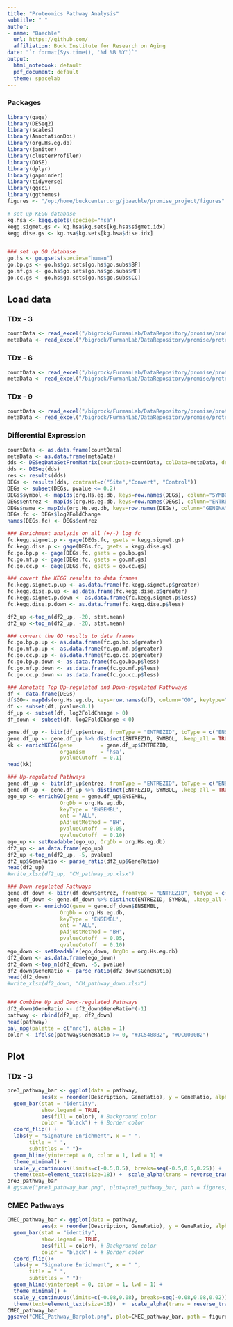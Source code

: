 ```yaml
---
title: "Proteomics Pathway Analysis"
subtitle: " "
author:
- name: "Baechle"
  url: https://github.com/
  affiliation: Buck Institute for Research on Aging
date: "`r format(Sys.time(), '%d %B %Y')`"
output:
  html_notebook: default
  pdf_document: default
  theme: spacelab
---
```


### Packages
```r
library(gage)
library(DESeq2)
library(scales)
library(AnnotationDbi)
library(org.Hs.eg.db)
library(janitor)
library(clusterProfiler)
library(DOSE)
library(dplyr)
library(gapminder)
library(tidyverse)
library(ggsci)
library(ggthemes)
figures <- "/opt/home/buckcenter.org/jbaechle/promise_project/figures"

# set up KEGG database
kg.hsa <- kegg.gsets(species="hsa")
kegg.sigmet.gs <- kg.hsa$kg.sets[kg.hsa$sigmet.idx]
kegg.dise.gs <- kg.hsa$kg.sets[kg.hsa$dise.idx]


### set up GO database
go.hs <- go.gsets(species="human")
go.bp.gs <- go.hs$go.sets[go.hs$go.subs$BP]
go.mf.gs <- go.hs$go.sets[go.hs$go.subs$MF]
go.cc.gs <- go.hs$go.sets[go.hs$go.subs$CC]
```

## Load data
### TDx - 3
```r
countData <- read_excel("/bigrock/FurmanLab/DataRepository/promise/proteomics/pre3_NPX_integer_fm.xlsx")
metaData <- read_excel("/bigrock/FurmanLab/DataRepository/promise/proteomics/pre3_NPX_dm.xlsx")
```

### TDx - 6
```r
countData <- read_excel("/bigrock/FurmanLab/DataRepository/promise/proteomics/pre6_NPX_integer_fm.xlsx")
metaData <- read_excel("/bigrock/FurmanLab/DataRepository/promise/proteomics/pre6_NPX_dm.xlsx")
```

### TDx - 9
```r
countData <- read_excel("/bigrock/FurmanLab/DataRepository/promise/proteomics/pre9_NPX_integer_fm.xlsx")
metaData <- read_excel("/bigrock/FurmanLab/DataRepository/promise/proteomics/pre9_NPX_dm.xlsx")
```

### Differential Expression
```r
countData <- as.data.frame(countData)
metaData <- as.data.frame(metaData)
dds <- DESeqDataSetFromMatrix(countData=countData, colData=metaData, design=~Site, tidy = TRUE)
dds <- DESeq(dds)
res <- results(dds)
DEGs <- results(dds, contrast=c("Site","Convert", "Control"))
DEGs <- subset(DEGs, pvalue <= 0.2)
DEGs$symbol <- mapIds(org.Hs.eg.db, keys=row.names(DEGs), column="SYMBOL", keytype="SYMBOL", multiVals="first")
DEGs$entrez <- mapIds(org.Hs.eg.db, keys=row.names(DEGs), column="ENTREZID", keytype="SYMBOL", multiVals="first")
DEGs$name <- mapIds(org.Hs.eg.db, keys=row.names(DEGs), column="GENENAME", keytype="SYMBOL", multiVals="first")
DEGs.fc <- DEGs$log2FoldChange
names(DEGs.fc) <- DEGs$entrez

### Enrichment analysis on all (+/-) log fc
fc.kegg.sigmet.p <- gage(DEGs.fc, gsets = kegg.sigmet.gs)
fc.kegg.dise.p <- gage(DEGs.fc, gsets = kegg.dise.gs)
fc.go.bp.p <- gage(DEGs.fc, gsets = go.bp.gs)
fc.go.mf.p <- gage(DEGs.fc, gsets = go.mf.gs)
fc.go.cc.p <- gage(DEGs.fc, gsets = go.cc.gs)

### covert the KEGG results to data frames
fc.kegg.sigmet.p.up <- as.data.frame(fc.kegg.sigmet.p$greater)
fc.kegg.dise.p.up <- as.data.frame(fc.kegg.dise.p$greater)
fc.kegg.sigmet.p.down <- as.data.frame(fc.kegg.sigmet.p$less)
fc.kegg.dise.p.down <- as.data.frame(fc.kegg.dise.p$less)

df2_up <-top_n(df2_up, -20, stat.mean)
df2_up <-top_n(df2_up, -20, stat.mean)

### convert the GO results to data frames
fc.go.bp.p.up <- as.data.frame(fc.go.bp.p$greater)
fc.go.mf.p.up <- as.data.frame(fc.go.mf.p$greater)
fc.go.cc.p.up <- as.data.frame(fc.go.cc.p$greater)
fc.go.bp.p.down <- as.data.frame(fc.go.bp.p$less)
fc.go.mf.p.down <- as.data.frame(fc.go.mf.p$less)
fc.go.cc.p.down <- as.data.frame(fc.go.cc.p$less)

### Annotate Top Up-regulated and Down-regulated Pathwways
df <- data.frame(DEGs)
df$GO<- mapIds(org.Hs.eg.db, keys=row.names(df), column="GO", keytype="SYMBOL", multiVals="first")
df <- subset(df, pvalue<0.1)
df_up <- subset(df, log2FoldChange > 0)
df_down <- subset(df, log2FoldChange < 0)
```

```r
gene.df_up <- bitr(df_up$entrez, fromType = "ENTREZID", toType = c("ENSEMBL", "SYMBOL"), OrgDb = org.Hs.eg.db)
gene.df_up <- gene.df_up %>% distinct(ENTREZID, SYMBOL, .keep_all = TRUE)
kk <- enrichKEGG(gene         = gene.df_up$ENTREZID,
                 organism     = 'hsa',
                 pvalueCutoff  = 0.1)
head(kk)
```




```r
### Up-regulated Pathways
gene.df_up <- bitr(df_up$entrez, fromType = "ENTREZID", toType = c("ENSEMBL", "SYMBOL"), OrgDb = org.Hs.eg.db)
gene.df_up <- gene.df_up %>% distinct(ENTREZID, SYMBOL, .keep_all = TRUE)
ego_up <- enrichGO(gene = gene.df_up$ENSEMBL,
                 OrgDb = org.Hs.eg.db,
                 keyType = 'ENSEMBL',
                 ont = "ALL",
                 pAdjustMethod = "BH",
                 pvalueCutoff  = 0.05,
                 qvalueCutoff  = 0.10)
ego_up <- setReadable(ego_up, OrgDb = org.Hs.eg.db)
df2_up <- as.data.frame(ego_up)
df2_up <-top_n(df2_up, -5, pvalue)
df2_up$GeneRatio <- parse_ratio(df2_up$GeneRatio)
head(df2_up)
#write_xlsx(df2_up, "CM_pathway_up.xlsx")

### Down-regulated Pathways
gene.df_down <- bitr(df_down$entrez, fromType = "ENTREZID", toType = c("ENSEMBL", "SYMBOL"), OrgDb = org.Hs.eg.db)
gene.df_down <- gene.df_down %>% distinct(ENTREZID, SYMBOL, .keep_all = TRUE)
ego_down <- enrichGO(gene = gene.df_down$ENSEMBL,
                 OrgDb = org.Hs.eg.db,
                 keyType = 'ENSEMBL',
                 ont = "ALL",
                 pAdjustMethod = "BH",
                 pvalueCutoff  = 0.05,
                 qvalueCutoff  = 0.10)
ego_down <- setReadable(ego_down, OrgDb = org.Hs.eg.db)
df2_down <- as.data.frame(ego_down)
df2_down <-top_n(df2_down, -5, pvalue)
df2_down$GeneRatio <- parse_ratio(df2_down$GeneRatio)
head(df2_down)
#write_xlsx(df2_down, "CM_pathway_down.xlsx")


### Combine Up and Down-regulated Pathways
df2_down$GeneRatio <- df2_down$GeneRatio*(-1)
pathway <- rbind(df2_up, df2_down)
head(pathway)
pal_npg(palette = c("nrc"), alpha = 1)
color <- ifelse(pathway$GeneRatio >= 0, "#3C5488B2", "#DC0000B2")
```

## Plot
### TDx - 3
```r
pre3_pathway_bar <- ggplot(data = pathway,
           aes(x = reorder(Description, GeneRatio), y = GeneRatio, alpha = pvalue)) +
  geom_bar(stat = "identity",
           show.legend = TRUE,
           aes(fill = color), # Background color
           color = "black") + # Border color
  coord_flip() +
  labs(y = "Signature Enrichment", x = " ",
       title = " ",
       subtitles = " ")+
  geom_hline(yintercept = 0, color = 1, lwd = 1) +
  theme_minimal() +
  scale_y_continuous(limits=c(-0.5,0.5), breaks=seq(-0.5,0.5,0.25)) +
  theme(text=element_text(size=18)) +  scale_alpha(trans = reverse_trans())  + scale_fill_npg()
pre3_pathway_bar
# ggsave("pre3_pathway_bar.png", plot=pre3_pathway_bar, path = figures, height=9, width=16, units=c("in"), dpi=300)
```

### CMEC Pathways
```r
CMEC_pathway_bar <- ggplot(data = pathway,
           aes(x = reorder(Description, GeneRatio), y = GeneRatio, alpha = pvalue))+
  geom_bar(stat = "identity",
           show.legend = TRUE,
           aes(fill = color), # Background color
           color = "black") + # Border color
  coord_flip()+
  labs(y = "Signature Enrichment", x = " ",
       title = " ",
       subtitles = " ")+
  geom_hline(yintercept = 0, color = 1, lwd = 1) +
  theme_minimal() +
  scale_y_continuous(limits=c(-0.08,0.08), breaks=seq(-0.08,0.08,0.02)) +
  theme(text=element_text(size=18))  +  scale_alpha(trans = reverse_trans()) + scale_fill_npg()
CMEC_pathway_bar
ggsave("CMEC_Pathway_Barplot.png", plot=CMEC_pathway_bar, path = figures, height=9, width=16, units=c("in"), dpi=300)
```
